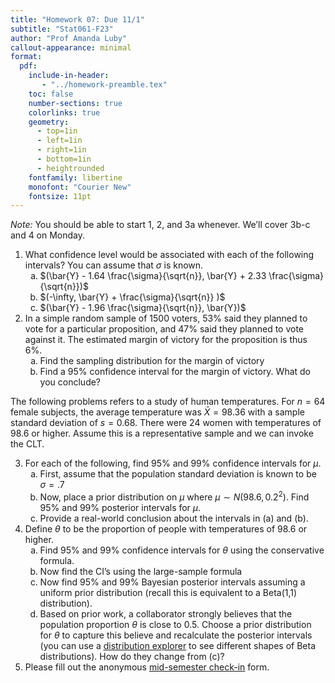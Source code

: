 ```yaml
---
title: "Homework 07: Due 11/1"
subtitle: "Stat061-F23"
author: "Prof Amanda Luby"
callout-appearance: minimal
format:
  pdf:
    include-in-header: 
       - "../homework-preamble.tex"
    toc: false
    number-sections: true
    colorlinks: true
    geometry:
      - top=1in
      - left=1in
      - right=1in
      - bottom=1in
      - heightrounded
    fontfamily: libertine
    monofont: "Courier New"
    fontsize: 11pt
---
```


*Note:* You should be able to start 1, 2, and 3a whenever. We'll cover 3b-c and 4 on Monday. 

1. What confidence level would be associated with each of the following intervals? You can assume that $\sigma$ is known. 
   (a) $(\bar{Y} - 1.64 \frac{\sigma}{\sqrt{n}}, \bar{Y} + 2.33 \frac{\sigma}{\sqrt{n}})$
   (b) $(-\infty, \bar{Y} + \frac{\sigma}{\sqrt{n}} )$
   (c) $(\bar{Y} - 1.96 \frac{\sigma}{\sqrt{n}}, \bar{Y})$
  
  
2. In a simple random sample of 1500 voters, 53% said they planned to vote for a particular proposition, and 47% said they planned to vote against it. The estimated margin of victory for the proposition is thus 6%. 
   (a) Find the sampling distribution for the margin of victory
   (b) Find a 95% confidence interval for the margin of victory. What do you conclude? 
  
The following problems refers to a study of human temperatures. For $n=64$ female subjects, the average temperature was $\bar{X} = 98.36$ with a sample standard deviation of $s = 0.68$. There were 24 women with temperatures of $98.6$ or higher. Assume this is a representative sample and we can invoke the CLT. 

3. For each of the following, find 95% and 99% confidence intervals for $\mu$. 
   (a) First, assume that the population standard deviation is known to be $\sigma = .7$
   (b) Now, place a prior distribution on $\mu$ where $\mu \sim N(98.6, 0.2^2)$. Find 95% and 99% posterior intervals for $\mu$. 
   (c) Provide a real-world conclusion about the intervals in (a) and (b). 
  
4. Define $\theta$ to be the proportion of people with temperatures of 98.6 or higher. 
   (a) Find 95% and 99% confidence intervals for $\theta$ using the conservative formula. 
   (b) Now find the CI's using the large-sample formula
   (c) Now find 95% and 99% Bayesian posterior intervals assuming a uniform prior distribution (recall this is equivalent to a Beta(1,1) distribution). 
   (d) Based on prior work, a collaborator strongly believes that the population proportion $\theta$ is close to $0.5$. Choose a prior distribution for $\theta$ to capture this believe and recalculate the posterior intervals (you can use a [distribution explorer](https://distribution-explorer.github.io/continuous/beta.html) to see different shapes of Beta distributions). How do they change from (c)?

5. Please fill out the anonymous [mid-semester check-in](https://docs.google.com/forms/d/e/1FAIpQLScA2tn-0DV-VJLCMZnvo98JrsAfUjf7QP0CPUXonn6jVTtbJw/viewform?usp=sf_link) form. 
